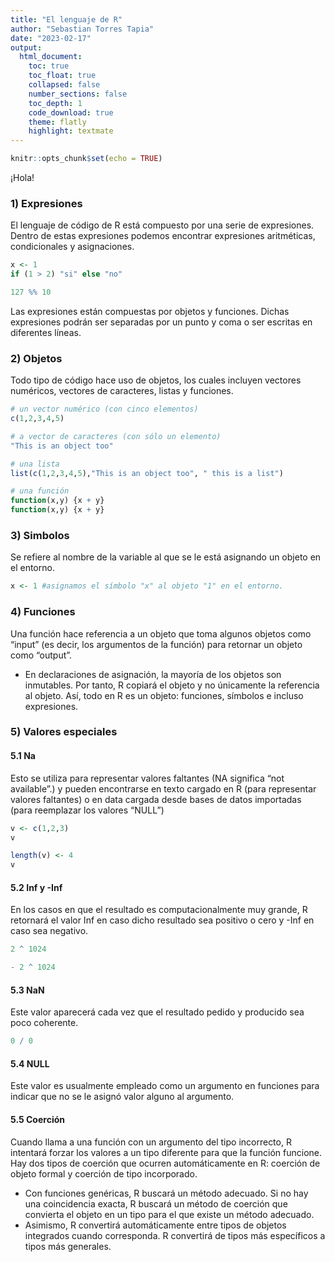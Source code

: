 ---
title: "El lenguaje de R"
author: "Sebastian Torres Tapia"
date: "2023-02-17"
output: 
  html_document:
    toc: true
    toc_float: true
    collapsed: false
    number_sections: false
    toc_depth: 1
    code_download: true
    theme: flatly
    highlight: textmate
---

```{r setup, include=FALSE}
knitr::opts_chunk$set(echo = TRUE)
```

¡Hola!

### 1) Expresiones

El lenguaje de código de R está compuesto por una serie de expresiones. Dentro de estas expresiones podemos encontrar expresiones aritméticas, condicionales y asignaciones.

```{r}
x <- 1
if (1 > 2) "si" else "no"
```

```{r}
127 %% 10
```

Las expresiones están compuestas por objetos y funciones. Dichas expresiones podrán ser separadas por un punto y coma o ser escritas en diferentes líneas. 

### 2) Objetos

Todo tipo de código hace uso de objetos, los cuales incluyen vectores numéricos, vectores de caracteres, listas y funciones.

```{r}
# un vector numérico (con cinco elementos)
c(1,2,3,4,5)
```

```{r}
# a vector de caracteres (con sólo un elemento)
"This is an object too"
```

```{r}
# una lista
list(c(1,2,3,4,5),"This is an object too", " this is a list")
```

```{r}
# una función
function(x,y) {x + y}
function(x,y) {x + y}
```


### 3) Simbolos

Se refiere al nombre de la variable al que se le está asignando un objeto en el entorno. 

```{r}
x <- 1 #asignamos el símbolo "x" al objeto "1" en el entorno.
```

### 4) Funciones

Una función hace referencia a un objeto que toma algunos objetos como “input” (es decir, los argumentos de la función) para retornar un objeto como “output”.

- En declaraciones de asignación, la mayoría de los objetos son inmutables. Por tanto, R copiará el objeto y no únicamente la referencia al objeto. Así, todo en R es un objeto: funciones, símbolos e incluso expresiones.


### 5) Valores especiales

#### 5.1 Na

Esto se utiliza para representar valores faltantes (NA significa "not available".) y pueden encontrarse en texto cargado en R (para representar valores faltantes) o en data cargada desde bases de datos importadas (para reemplazar los valores “NULL”)


```{r}
v <- c(1,2,3)
v
```

```{r}
length(v) <- 4
v
```


#### 5.2 Inf y -Inf

En los casos en que el resultado es computacionalmente muy grande, R retornará el valor Inf en caso dicho resultado sea positivo o cero y -Inf en caso sea negativo. 

```{r}
2 ^ 1024
```

```{r}
- 2 ^ 1024
```


#### 5.3 NaN

Este valor aparecerá cada vez que el resultado pedido y producido sea poco coherente.

```{r}
0 / 0
```
 
#### 5.4 NULL

Este valor es usualmente empleado como un argumento en funciones para indicar que no se le asignó valor alguno al argumento.


#### 5.5 Coerción

Cuando llama a una función con un argumento del tipo incorrecto, R intentará forzar los valores a un tipo diferente para que la función funcione. Hay dos tipos de coerción que ocurren automáticamente en R: coerción de objeto formal y coerción de tipo incorporado. 

- Con funciones genéricas, R buscará un método adecuado. Si no hay una coincidencia exacta, R buscará un método de coerción que convierta el objeto en un tipo para el que existe un método adecuado.
- Asimismo, R convertirá automáticamente entre tipos de objetos integrados cuando corresponda. R convertirá de tipos más específicos a tipos más generales.














